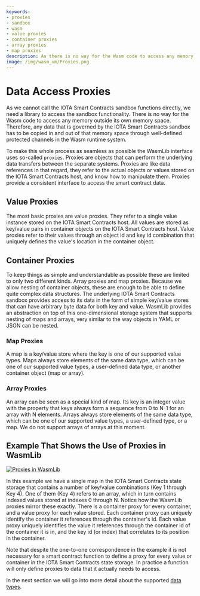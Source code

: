```yaml
---
keywords:
- proxies
- sandbox
- wasm
- value proxies
- container proxies
- array proxies
- map proxies
description: As there is no way for the Wasm code to access any memory outside its own memory space, the WasmLib interface provides a number of proxies to make accessing data within the IOTA Smart Contracts sandbox as seamless as possible.
image: /img/wasm_vm/Proxies.png
---
```

# Data Access Proxies

As we cannot call the IOTA Smart Contracts sandbox functions directly, we need a library to access the
sandbox functionality. There is no way for the Wasm code to access any memory outside
its own memory space. Therefore, any data that is governed by the IOTA Smart Contracts sandbox has to be
copied in and out of that memory space through well-defined protected channels in the Wasm
runtime system.

To make this whole process as seamless as possible the WasmLib interface uses so-called
`proxies`. Proxies are objects that can perform the underlying data transfers between the
separate systems. Proxies are like data references in that regard, they refer to the
actual objects or values stored on the IOTA Smart Contracts host, and know how to manipulate them. Proxies
provide a consistent interface to access the smart contract data.

## Value Proxies

The most basic proxies are value proxies. They refer to a single value instance stored on
the IOTA Smart Contracts host. All values are stored as key/value pairs in container objects on the IOTA Smart Contracts
host. Value proxies refer to their values through an object id and key id combination that
uniquely defines the value's location in the container object.

## Container Proxies

To keep things as simple and understandable as possible these are limited to only two
different kinds. Array proxies and map proxies. Because we allow nesting of container
objects, these are enough to be able to define quite complex data structures. The
underlying IOTA Smart Contracts sandbox provides access to its data in the form of simple key/value stores
that can have arbitrary byte data for both key and value. WasmLib provides an abstraction
on top of this one-dimensional storage system that supports nesting of maps and arrays,
very similar to the way objects in YAML or JSON can be nested.

### Map Proxies

A map is a key/value store where the key is one of our supported value types. Maps always
store elements of the same data type, which can be one of our supported value types, a
user-defined data type, or another container object (map or array).

### Array Proxies

An array can be seen as a special kind of map. Its key is an integer value with the
property that keys always form a sequence from 0 to N-1 for an array with N elements.
Arrays always store elements of the same data type, which can be one of our supported
value types, a user-defined type, or a map. We do not support arrays of arrays at this
moment.

## Example That Shows the Use of Proxies in WasmLib

[![Proxies in WasmLib](/img/wasm_vm/Proxies.png)](/img/wasm_vm/Proxies.png)

In this example we have a single map in the IOTA Smart Contracts state storage that contains a number of
key/value combinations (Key 1 through Key 4). One of them (Key 4)
refers to an array, which in turn contains indexed values stored at indexes 0 through N.
Notice how the WasmLib proxies mirror these exactly. There is a container proxy for every
container, and a value proxy for each value stored. Each container proxy can uniquely
identify the container it references through the container's id. Each value proxy uniquely
identifies the value it references through the container id of the container it is in, and
the key id (or index) that correlates to its position in the container.

Note that despite the one-to-one correspondence in the example it is not necessary for a
smart contract function to define a proxy for every value or container in the IOTA Smart Contracts state
storage. In practice a function will only define proxies to data that it actually needs to
access.

In the next section we will go into more detail about the supported [data types](types.mdx).

